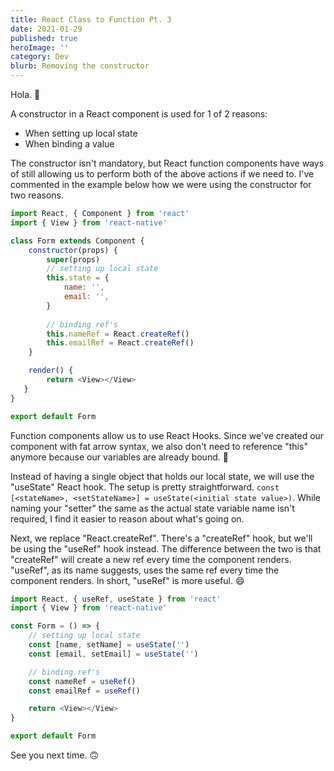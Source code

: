 ```yaml
---
title: React Class to Function Pt. 3
date: 2021-01-29
published: true
heroImage: ''
category: Dev
blurb: Removing the constructor
---
```


Hola. :wave:

A constructor in a React component is used for 1 of 2 reasons:
- When setting up local state
- When binding a value

The constructor isn't mandatory, but React function components have ways of still allowing us to perform both of the above actions if we need to. I've commented in the example below how we were using the constructor for two reasons.

```js
import React, { Component } from 'react'
import { View } from 'react-native'

class Form extends Component {
    constructor(props) {
        super(props)
        // setting up local state
        this.state = {
            name: '',
            email: '',
        }
        
        // binding ref's
        this.nameRef = React.createRef()
        this.emailRef = React.createRef()
    }

    render() {
        return <View></View>
   }
}

export default Form
```

Function components allow us to use React Hooks. Since we've created our component with fat arrow syntax, we also don't need to reference "this" anymore because our variables are already bound. :100: 

Instead of having a single object that holds our local state, we will use the "useState" React hook. The setup is pretty straightforward. `const [<stateName>, <setStateName>] = useState(<initial state value>)`. While naming your "setter" the same as the actual state variable name isn't required, I find it easier to reason about what's going on. 

Next, we replace "React.createRef". There's a "createRef" hook, but we'll be using the "useRef" hook instead. The difference between the two is that "createRef" will create a new ref every time the component renders. "useRef", as its name suggests, uses the same ref every time the component renders. In short, "useRef" is more useful. :smile:

```js
import React, { useRef, useState } from 'react'
import { View } from 'react-native'

const Form = () => {
    // setting up local state
    const [name, setName] = useState('')
    const [email, setEmail] = useState('')

    // binding ref's
    const nameRef = useRef()
    const emailRef = useRef()

    return <View></View>
}

export default Form
```

See you next time. :upside_down_face:
